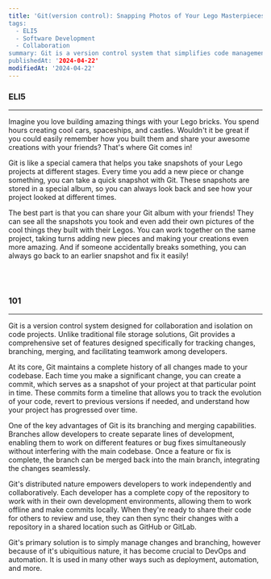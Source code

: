 ```yaml
---
title: 'Git(version control): Snapping Photos of Your Lego Masterpieces and Sharing Them with Friends
tags:
  - ELI5
  - Software Development
  - Collaboration
summary: Git is a version control system that simplifies code management, enables collaboration, and provides a comprehensive history of changes for efficient software development.
publishedAt: '2024-04-22'
modifiedAt: '2024-04-22'
---
```


### ELI5

---

Imagine you love building amazing things with your Lego bricks. You spend hours
creating cool cars, spaceships, and castles. Wouldn't it be great if you could
easily remember how you built them and share your awesome creations with your
friends? That's where Git comes in!

Git is like a special camera that helps you take snapshots of your Lego projects
at different stages. Every time you add a new piece or change something, you can
take a quick snapshot with Git. These snapshots are stored in a special album,
so you can always look back and see how your project looked at different times.

The best part is that you can share your Git album with your friends! They can
see all the snapshots you took and even add their own pictures of the cool
things they built with their Legos. You can work together on the same project,
taking turns adding new pieces and making your creations even more amazing. And
if someone accidentally breaks something, you can always go back to an earlier
snapshot and fix it easily!

<br />
<br />

### 101

---

Git is a version control system designed for collaboration and isolation on code
projects. Unlike traditional file storage solutions, Git provides a
comprehensive set of features designed specifically for tracking changes,
branching, merging, and facilitating teamwork among developers.

At its core, Git maintains a complete history of all changes made to your
codebase. Each time you make a significant change, you can create a commit,
which serves as a snapshot of your project at that particular point in time.
These commits form a timeline that allows you to track the evolution of your
code, revert to previous versions if needed, and understand how your project has
progressed over time.

One of the key advantages of Git is its branching and merging capabilities.
Branches allow developers to create separate lines of development, enabling them
to work on different features or bug fixes simultaneously without interfering
with the main codebase. Once a feature or fix is complete, the branch can be
merged back into the main branch, integrating the changes seamlessly.

Git's distributed nature empowers developers to work independently and
collaboratively. Each developer has a complete copy of the repository to work
with in their own development environments, allowing them to work offline and
make commits locally. When they're ready to share their code for others to
review and use, they can then sync their changes with a repository in a shared
location such as GitHub or GitLab.

Git's primary solution is to simply manage changes and branching, however
because of it's ubiquitious nature, it has become crucial to DevOps and
automation. It is used in many other ways such as deployment, automation, and
more.
